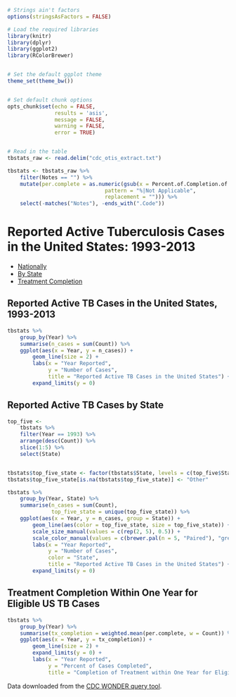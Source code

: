 

<head>
  <meta charset="utf-8">
  <title>Reported Active Tuberculosis Cases in the United States, 1993-2013</title>
  <link rel="stylesheet" href="jquery-ui/jquery-ui.min.css">
  <script src="jquery-ui/external/jquery/jquery.js"></script>
  <script src="jquery-ui/jquery-ui.js"></script>
  <script>
  $(function() {
    $( "#tabs" ).tabs();
  });
  </script>
</head>

```r

# Strings ain't factors
options(stringsAsFactors = FALSE)

# Load the required libraries
library(knitr)
library(dplyr)
library(ggplot2)
library(RColorBrewer)


# Set the default ggplot theme
theme_set(theme_bw())


# Set default chunk options
opts_chunk$set(echo = FALSE,
               results = 'asis',
               message = FALSE,
               warning = FALSE,
               error = TRUE)


# Read in the table
tbstats_raw <- read.delim("cdc_otis_extract.txt")

tbstats <- tbstats_raw %>% 
    filter(Notes == "") %>% 
    mutate(per.complete = as.numeric(gsub(x = Percent.of.Completion.of.Therapy.Within.One.Year.Among.Those.Eligible,
                               pattern = "%|Not Applicable",
                               replacement = ""))) %>% 
    select(-matches("Notes"), -ends_with(".Code"))


```






# Reported Active Tuberculosis Cases in the United States: 1993-2013


<div id="tabs">
<ul>
<li><a href="#nation">Nationally</a></li>
<li><a href="#states">By State</a></li>
<li><a href="#treatment">Treatment Completion</a></li>
</ul>
    


<div id="nation">

## Reported Active TB Cases in the United States, 1993-2013

```r

tbstats %>% 
    group_by(Year) %>% 
    summarise(n_cases = sum(Count)) %>% 
    ggplot(aes(x = Year, y = n_cases)) +
        geom_line(size = 2) +
        labs(x = "Year Reported",
             y = "Number of Cases",
             title = "Reported Active TB Cases in the United States") +
        expand_limits(y = 0)


```



</div>




<div id="states">
  
## Reported Active TB Cases by State
  
```r

top_five <-
    tbstats %>% 
    filter(Year == 1993) %>% 
    arrange(desc(Count)) %>% 
    slice(1:5) %>% 
    select(State)


tbstats$top_five_state <- factor(tbstats$State, levels = c(top_five$State, "Other"))
tbstats$top_five_state[is.na(tbstats$top_five_state)] <- "Other"

tbstats %>% 
    group_by(Year, State) %>%
    summarise(n_cases = sum(Count), 
              top_five_state = unique(top_five_state)) %>% 
    ggplot(aes(x = Year, y = n_cases, group = State)) +
        geom_line(aes(color = top_five_state, size = top_five_state)) +
        scale_size_manual(values = c(rep(2, 5), 0.5)) + 
        scale_color_manual(values = c(brewer.pal(n = 5, "Paired"), "grey")) +
        labs(x = "Year Reported",
             y = "Number of Cases",
             color = "State",
             title = "Reported Active TB Cases in the United States") +
        expand_limits(y = 0)


```

  
  
  
</div>


<div id="treatment">

## Treatment Completion Within One Year for Eligible US TB Cases



```r

tbstats %>% 
    group_by(Year) %>% 
    summarise(tx_completion = weighted.mean(per.complete, w = Count)) %>% 
    ggplot(aes(x = Year, y = tx_completion)) +
        geom_line(size = 2) +
        expand_limits(y = 0) +
        labs(x = "Year Reported",
             y = "Percent of Cases Completed",
             title = "Completion of Treatment within One Year for Eligible Cases")


```

</div>



</div>


Data downloaded from the [CDC WONDER query tool](http://wonder.cdc.gov/tb.html).



